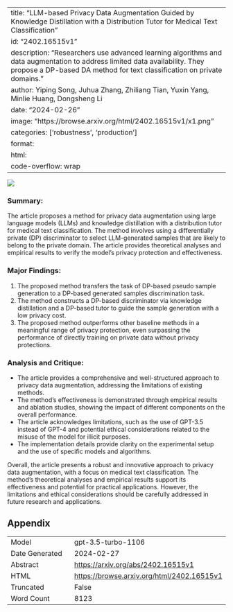 
---
title: "LLM-based Privacy Data Augmentation Guided by Knowledge Distillation with a Distribution Tutor for Medical Text Classification"
id: "2402.16515v1"
description: "Researchers use advanced learning algorithms and data augmentation to address limited data availability. They propose a DP-based DA method for text classification on private domains."
author: Yiping Song, Juhua Zhang, Zhiliang Tian, Yuxin Yang, Minlie Huang, Dongsheng Li
date: "2024-02-26"
image: "https://browse.arxiv.org/html/2402.16515v1/x1.png"
categories: ['robustness', 'production']
format:
  html:
    code-overflow: wrap
---

![](https://browse.arxiv.org/html/2402.16515v1/x1.png)

### Summary:
The article proposes a method for privacy data augmentation using large language models (LLMs) and knowledge distillation with a distribution tutor for medical text classification. The method involves using a differentially private (DP) discriminator to select LLM-generated samples that are likely to belong to the private domain. The article provides theoretical analyses and empirical results to verify the model's privacy protection and effectiveness.

### Major Findings:
1. The proposed method transfers the task of DP-based pseudo sample generation to a DP-based generated samples discrimination task.
2. The method constructs a DP-based discriminator via knowledge distillation and a DP-based tutor to guide the sample generation with a low privacy cost.
3. The proposed method outperforms other baseline methods in a meaningful range of privacy protection, even surpassing the performance of directly training on private data without privacy protections.

### Analysis and Critique:
- The article provides a comprehensive and well-structured approach to privacy data augmentation, addressing the limitations of existing methods.
- The method's effectiveness is demonstrated through empirical results and ablation studies, showing the impact of different components on the overall performance.
- The article acknowledges limitations, such as the use of GPT-3.5 instead of GPT-4 and potential ethical considerations related to the misuse of the model for illicit purposes.
- The implementation details provide clarity on the experimental setup and the use of specific models and algorithms.

Overall, the article presents a robust and innovative approach to privacy data augmentation, with a focus on medical text classification. The method's theoretical analyses and empirical results support its effectiveness and potential for practical applications. However, the limitations and ethical considerations should be carefully addressed in future research and applications.

## Appendix

|          |          |
|----------|----------|
| Model     | gpt-3.5-turbo-1106       |
| Date Generated     | 2024-02-27       |
| Abstract | [https://arxiv.org/abs/2402.16515v1](https://arxiv.org/abs/2402.16515v1)        |
| HTML     | [https://browse.arxiv.org/html/2402.16515v1](https://browse.arxiv.org/html/2402.16515v1)       |
| Truncated       | False       |
| Word Count       | 8123       |